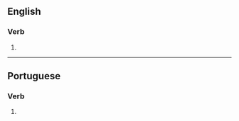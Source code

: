 ==English==

===Verb===
{{head|en|verb form}}

# {{en-third-person singular of|generalize}}

----

==Portuguese==

===Verb===
{{head|pt|verb form}}

# {{pt-verb form of|generalizar}}